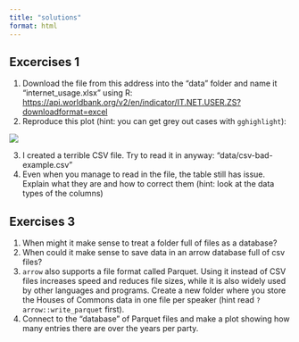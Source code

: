 ```yaml
---
title: "solutions"
format: html
---
```


## Excercises 1

1. Download the file from this address into the "data" folder and name it "internet_usage.xlsx" using R: <https://api.worldbank.org/v2/en/indicator/IT.NET.USER.ZS?downloadformat=excel>
2. Reproduce this plot (hint: you can get grey out cases with `gghighlight`):

![](media/individuals-using-the-internet.png)

3. I created a terrible CSV file. Try to read it in anyway: "data/csv-bad-example.csv"
4. Even when you manage to read in the file, the table still has issue. Explain what they are and how to correct them (hint: look at the data types of the columns)

## Exercises 3

1. When might it make sense to treat a folder full of files as a database?
2. When could it make sense to save data in an arrow database full of csv files?
3. `arrow` also supports a file format called Parquet. Using it instead of CSV files increases speed and reduces file sizes, while it is also widely used by other languages and programs. Create a new folder where you store the Houses of Commons data in one file per speaker (hint read `?arrow::write_parquet` first).
4. Connect to the "database" of Parquet files and make a plot showing how many entries there are over the years per party.
